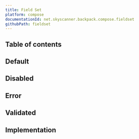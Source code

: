 ```yaml
---
title: Field Set
platform: compose
documentationId: net.skyscanner.backpack.compose.fieldset
githubPath: fieldset
---
```





## Table of contents

## Default

<AndroidComponentScreenshots
  lightMode={screenshotDefault}
  darkMode={screenshotDefaultDm}
  altText="Compose field set component" />

## Disabled

<AndroidComponentScreenshots
  lightMode={screenshotDisabled}
  darkMode={screenshotDisabledDm}
  altText="Compose field set disabled component" />

## Error

<AndroidComponentScreenshots
  lightMode={screenshotError}
  darkMode={screenshotErrorDm}
  altText="Compose field set error component" />

## Validated

<AndroidComponentScreenshots
  lightMode={screenshotValidated}
  darkMode={screenshotValidatedDm}
  altText="Compose field set validated component" />

## Implementation

<Readme />
